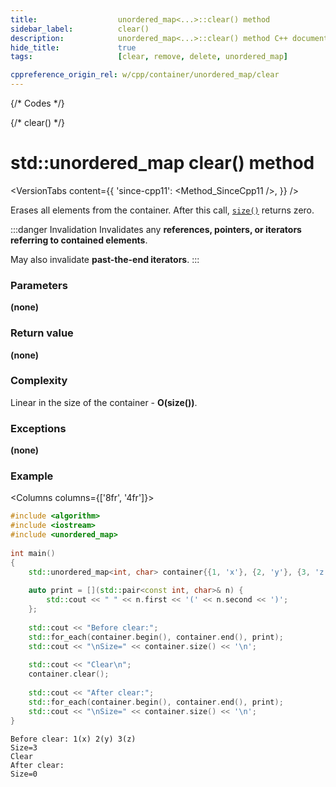 ```yaml
---
title:					unordered_map<...>::clear() method
sidebar_label:			clear()
description:			unordered_map<...>::clear() method C++ documentation
hide_title:				true
tags:					[clear, remove, delete, unordered_map]

cppreference_origin_rel: w/cpp/container/unordered_map/clear
---
```



{/* Codes */}

{/* clear() */}

# std::unordered_map clear() method

<VersionTabs content={{
    'since-cpp11': <Method_SinceCpp11 />,
    }} />

Erases all elements from the container. After this call, [`size()`](/docs/containers/maps/unordered-map/size) returns zero.

:::danger Invalidation
Invalidates any **references, pointers, or iterators referring to contained elements**.

May also invalidate **past-the-end iterators**.
:::

### Parameters

**(none)**

### Return value

**(none)**

### Complexity

Linear in the size of the container - **O(size())**.

### Exceptions

**(none)**

### Example

<Columns columns={['8fr', '4fr']}>
<div>

```cpp title='Main.cpp' showLineNumbers
#include <algorithm>
#include <iostream>
#include <unordered_map>
 
int main()
{
    std::unordered_map<int, char> container{{1, 'x'}, {2, 'y'}, {3, 'z'}};
 
    auto print = [](std::pair<const int, char>& n) { 
        std::cout << " " << n.first << '(' << n.second << ')'; 
    };
 
    std::cout << "Before clear:";
    std::for_each(container.begin(), container.end(), print);
    std::cout << "\nSize=" << container.size() << '\n';
 
    std::cout << "Clear\n";
    container.clear();
 
    std::cout << "After clear:";
    std::for_each(container.begin(), container.end(), print);
    std::cout << "\nSize=" << container.size() << '\n';
}
```

</div>
<div>

```plaintext title="Possible output"
Before clear: 1(x) 2(y) 3(z)
Size=3
Clear
After clear:
Size=0

```

</div>
</Columns>
